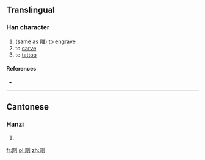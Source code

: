 ==Translingual==

===Han character===
{{Han char|rn=18|rad=刀|as=08|sn=10|four=|canj=月口中弓 (BRLN)|ids=⿰[[周]][[刂]]}}

# (same as [[雕]]) to [[engrave]]
# to [[carve]]
# to [[tattoo]]

====References====
* {{Han ref|kx=0141.330|hdz=10345.080|uh=34EE|ud=13550}}

----

==Cantonese==

===Hanzi===
{{yue-hanzi|jyut=|y=diu1}}

# {{defn|lang=yue|sort=刀08}}

[[fr:㓮]]
[[pl:㓮]]
[[zh:㓮]]